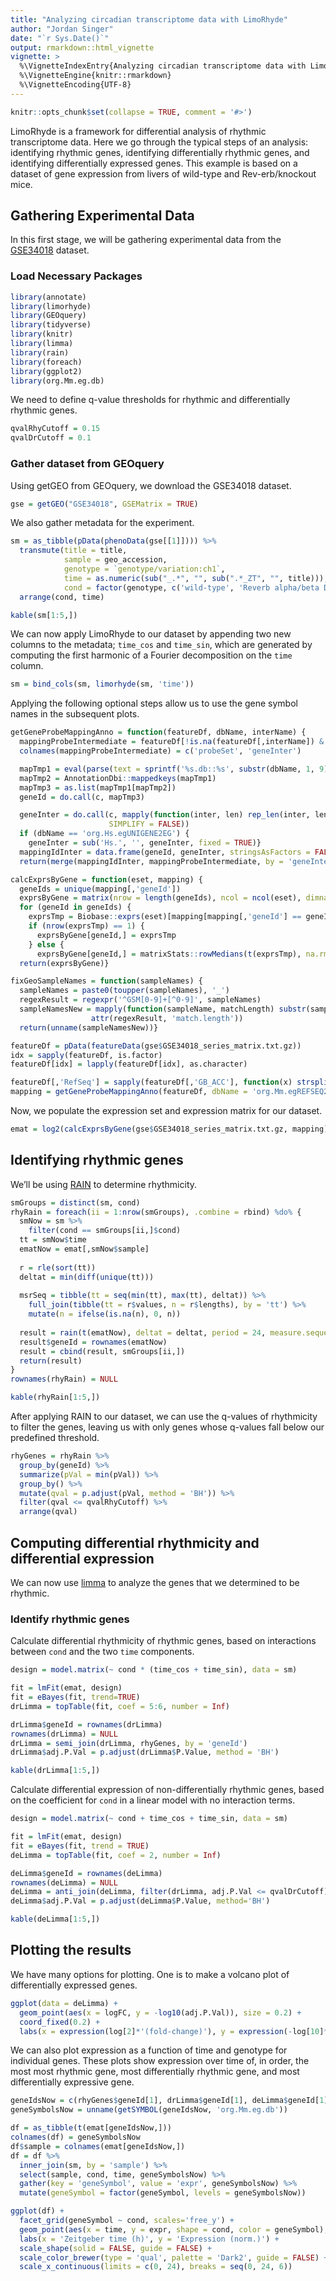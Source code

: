 ```yaml
---
title: "Analyzing circadian transcriptome data with LimoRhyde"
author: "Jordan Singer"
date: "`r Sys.Date()`"
output: rmarkdown::html_vignette
vignette: >
  %\VignetteIndexEntry{Analyzing circadian transcriptome data with LimoRhyde}
  %\VignetteEngine{knitr::rmarkdown}
  %\VignetteEncoding{UTF-8}
---
```


```r
knitr::opts_chunk$set(collapse = TRUE, comment = '#>')
```

LimoRhyde is a framework for differential analysis of rhythmic transcriptome data. Here we go through the typical steps of an analysis: identifying rhythmic genes, identifying differentially rhythmic genes, and identifying differentially expressed genes. This example is based on a dataset of gene expression from livers of wild-type and Rev-erb\alpha/\beta knockout mice.

## Gathering Experimental Data

In this first stage, we will be gathering experimental data from the [GSE34018](https://www.ncbi.nlm.nih.gov/geo/query/acc.cgi?acc=GSE34018) dataset.

### Load Necessary Packages

```r
library(annotate)
library(limorhyde)
library(GEOquery)
library(tidyverse)
library(knitr)
library(limma)
library(rain)
library(foreach)
library(ggplot2)
library(org.Mm.eg.db)
```

We need to define q-value thresholds for rhythmic and differentially rhythmic genes.
```r
qvalRhyCutoff = 0.15
qvalDrCutoff = 0.1
```

### Gather dataset from GEOquery

Using getGEO from GEOquery, we download the GSE34018 dataset.
```r
gse = getGEO("GSE34018", GSEMatrix = TRUE)
```

We also gather metadata for the experiment.
```r
sm = as_tibble(pData(phenoData(gse[[1]]))) %>%
  transmute(title = title,
            sample = geo_accession,
            genotype = `genotype/variation:ch1`,
            time = as.numeric(sub("_.*", "", sub(".*_ZT", "", title))),
            cond = factor(genotype, c('wild-type', 'Reverb alpha/beta DKO'), c('wild-type', 'knockout'))) %>%
  arrange(cond, time)

kable(sm[1:5,])
```

We can now apply LimoRhyde to our dataset by appending two new columns to the metadata; `time_cos` and `time_sin`, which are generated by computing the first harmonic of a Fourier decomposition on the `time` column.
```r
sm = bind_cols(sm, limorhyde(sm, 'time'))
```

Applying the following optional steps allow us to use the gene symbol names in the subsequent plots.
```r
getGeneProbeMappingAnno = function(featureDf, dbName, interName) {
  mappingProbeIntermediate = featureDf[!is.na(featureDf[,interName]) & featureDf[,interName] != '', c('ID', interName)]
  colnames(mappingProbeIntermediate) = c('probeSet', 'geneInter')

  mapTmp1 = eval(parse(text = sprintf('%s.db::%s', substr(dbName, 1, 9), dbName)))
  mapTmp2 = AnnotationDbi::mappedkeys(mapTmp1)
  mapTmp3 = as.list(mapTmp1[mapTmp2])
  geneId = do.call(c, mapTmp3)

  geneInter = do.call(c, mapply(function(inter, len) rep_len(inter, len), names(mapTmp3), sapply(mapTmp3, length),
                      SIMPLIFY = FALSE))
  if (dbName == 'org.Hs.egUNIGENE2EG') {
    geneInter = sub('Hs.', '', geneInter, fixed = TRUE)}
  mappingIdInter = data.frame(geneId, geneInter, stringsAsFactors = FALSE)
  return(merge(mappingIdInter, mappingProbeIntermediate, by = 'geneInter', sort = FALSE))}

calcExprsByGene = function(eset, mapping) {
  geneIds = unique(mapping[,'geneId'])
  exprsByGene = matrix(nrow = length(geneIds), ncol = ncol(eset), dimnames = list(geneIds, Biobase::sampleNames(eset)))
  for (geneId in geneIds) {
    exprsTmp = Biobase::exprs(eset)[mapping[mapping[,'geneId'] == geneId, 'probeSet'], , drop = FALSE]
    if (nrow(exprsTmp) == 1) {
      exprsByGene[geneId,] = exprsTmp
    } else {
      exprsByGene[geneId,] = matrixStats::rowMedians(t(exprsTmp), na.rm = TRUE)}}
  return(exprsByGene)}

fixGeoSampleNames = function(sampleNames) {
  sampleNames = paste0(toupper(sampleNames), '_')
  regexResult = regexpr('^GSM[0-9]+[^0-9]', sampleNames)
  sampleNamesNew = mapply(function(sampleName, matchLength) substr(sampleName, 1, matchLength - 1), sampleNames,
                  attr(regexResult, 'match.length'))
  return(unname(sampleNamesNew))}
```

```r
featureDf = pData(featureData(gse$GSE34018_series_matrix.txt.gz))
idx = sapply(featureDf, is.factor)
featureDf[idx] = lapply(featureDf[idx], as.character)

featureDf[,'RefSeq'] = sapply(featureDf[,'GB_ACC'], function(x) strsplit(x, split = '.', fixed = TRUE)[[1]][1])
mapping = getGeneProbeMappingAnno(featureDf, dbName = 'org.Mm.egREFSEQ2EG', interName = 'RefSeq')
```

Now, we populate the expression set and expression matrix for our dataset.
```r
emat = log2(calcExprsByGene(gse$GSE34018_series_matrix.txt.gz, mapping))[,sm$sample]
```

## Identifying rhythmic genes

We'll be using [RAIN](https://doi.org/doi:10.18129/B9.bioc.rain) to determine rhythmicity.
```r
smGroups = distinct(sm, cond)
rhyRain = foreach(ii = 1:nrow(smGroups), .combine = rbind) %do% {
  smNow = sm %>%
    filter(cond == smGroups[ii,]$cond)
  tt = smNow$time
  ematNow = emat[,smNow$sample]
  
  r = rle(sort(tt))
  deltat = min(diff(unique(tt)))
  
  msrSeq = tibble(tt = seq(min(tt), max(tt), deltat)) %>%
    full_join(tibble(tt = r$values, n = r$lengths), by = 'tt') %>%
    mutate(n = ifelse(is.na(n), 0, n))
  
  result = rain(t(ematNow), deltat = deltat, period = 24, measure.sequence = msrSeq$n)
  result$geneId = rownames(ematNow)
  result = cbind(result, smGroups[ii,])
  return(result)
}
rownames(rhyRain) = NULL

kable(rhyRain[1:5,])
```

After applying RAIN to our dataset, we can use the q-values of rhythmicity to filter the genes, leaving us with only genes whose q-values fall below our predefined threshold.
```r
rhyGenes = rhyRain %>%
  group_by(geneId) %>%
  summarize(pVal = min(pVal)) %>%
  group_by() %>%
  mutate(qval = p.adjust(pVal, method = 'BH')) %>%
  filter(qval <= qvalRhyCutoff) %>%
  arrange(qval)
```

## Computing differential rhythmicity and differential expression

We can now use [limma](https://doi.org/doi:10.18129/B9.bioc.limma) to analyze the genes that we determined to be rhythmic.

### Identify rhythmic genes

Calculate differential rhythmicity of rhythmic genes, based on interactions between `cond` and the two `time` components.
```r
design = model.matrix(~ cond * (time_cos + time_sin), data = sm)

fit = lmFit(emat, design)
fit = eBayes(fit, trend=TRUE)
drLimma = topTable(fit, coef = 5:6, number = Inf)

drLimma$geneId = rownames(drLimma)
rownames(drLimma) = NULL
drLimma = semi_join(drLimma, rhyGenes, by = 'geneId')
drLimma$adj.P.Val = p.adjust(drLimma$P.Value, method = 'BH')

kable(drLimma[1:5,])
```

Calculate differential expression of non-differentially rhythmic genes, based on the coefficient for `cond` in a linear model with no interaction terms.
```r
design = model.matrix(~ cond + time_cos + time_sin, data = sm)

fit = lmFit(emat, design)
fit = eBayes(fit, trend = TRUE)
deLimma = topTable(fit, coef = 2, number = Inf)

deLimma$geneId = rownames(deLimma)
rownames(deLimma) = NULL
deLimma = anti_join(deLimma, filter(drLimma, adj.P.Val <= qvalDrCutoff), by = 'geneId')
deLimma$adj.P.Val = p.adjust(deLimma$P.Value, method='BH')

kable(deLimma[1:5,])
```

## Plotting the results

We have many options for plotting. One is to make a volcano plot of differentially expressed genes.
```r
ggplot(data = deLimma) +
  geom_point(aes(x = logFC, y = -log10(adj.P.Val)), size = 0.2) + 
  coord_fixed(0.2) + 
  labs(x = expression(log[2]*'(fold-change)'), y = expression(-log[10]*'('*q[DE]*')'))
```

We can also plot expression as a function of time and genotype for individual genes. These plots show expression over time of, in order, the most most rhythmic gene, most differentially rhythmic gene, and most differentially expressive gene.
```r
geneIdsNow = c(rhyGenes$geneId[1], drLimma$geneId[1], deLimma$geneId[1])
geneSymbolsNow = unname(getSYMBOL(geneIdsNow, 'org.Mm.eg.db'))

df = as_tibble(t(emat[geneIdsNow,]))
colnames(df) = geneSymbolsNow
df$sample = colnames(emat[geneIdsNow,])
df = df %>%
  inner_join(sm, by = 'sample') %>%
  select(sample, cond, time, geneSymbolsNow) %>%
  gather(key = 'geneSymbol', value = 'expr', geneSymbolsNow) %>%
  mutate(geneSymbol = factor(geneSymbol, levels = geneSymbolsNow))

ggplot(df) +
  facet_grid(geneSymbol ~ cond, scales='free_y') +
  geom_point(aes(x = time, y = expr, shape = cond, color = geneSymbol), size = 2) +
  labs(x = 'Zeitgeber time (h)', y = 'Expression (norm.)') +
  scale_shape(solid = FALSE, guide = FALSE) +
  scale_color_brewer(type = 'qual', palette = 'Dark2', guide = FALSE) +
  scale_x_continuous(limits = c(0, 24), breaks = seq(0, 24, 6))
```
